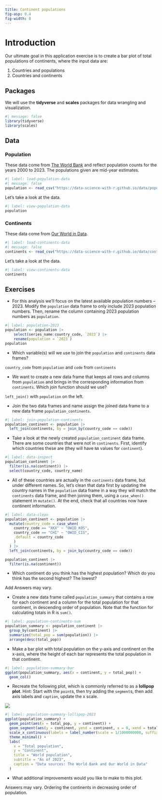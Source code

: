 ```yaml
---
title: Continent populations
fig-asp: 0.4
fig-width: 8
---
```


# Introduction

Our ultimate goal in this application exercise is to create a bar plot of total populations of continents, where the input data are:

1.  Countries and populations
2.  Countries and continents

## Packages

We will use the **tidyverse** and **scales** packages for data wrangling and visualization.

```r
#| message: false
library(tidyverse)
library(scales)
```

## Data

### Population

These data come from [The World Bank](https://databank.worldbank.org/reports.aspx?source=2&series=SP.POP.TOTL&country=#) and reflect population counts for the years 2000 to 2023. The populations given are mid-year estimates.

```r
#| label: load-population-data
#| message: false
population <- read_csv("https://data-science-with-r.github.io/data/population.csv")
```

Let's take a look at the data.

```r
#| label: view-population-data
population
```

### Continents

These data come from [Our World in Data](https://ourworldindata.org/grapher/continents-according-to-our-world-in-data).

```r
#| label: load-continents-data
#| message: false
continents <- read_csv("https://data-science-with-r.github.io/data/continents.csv")
```

Let's take a look at the data.

```r
#| label: view-continents-data
continents
```

## Exercises

-   For this analysis we'll focus on the latest available population numbers -- 2023. Modify the `population` data frame to only include 2023 population numbers. Then, rename the column containing 2023 population numbers as `population`.

```r
#| label: population-2023
population <- population |>
    select(series_name:country_code, `2023`) |>
    rename(population = `2023`)
population
```

-   Which variable(s) will we use to join the `population` and `continents` data frames?

`country_code` from `population` and `code` from `continents`

-   We want to create a new data frame that keeps all rows and columns from `population` and brings in the corresponding information from `continents`. Which join function should we use?

`left_join()` with `population` on the left.

-   Join the two data frames and name assign the joined data frame to a new data frame `population_continents`.

```r
#| label: join-population-continents
population_continent <- population |>
  left_join(continents, by = join_by(country_code == code))
```

-   Take a look at the newly created `population_continent` data frame. There are some countries that were not in `continents`. First, identify which countries these are (they will have `NA` values for `continent`).

```r
#| label: data-inspect
population_continent |>
  filter(is.na(continent)) |>
  select(country_code, country_name)
```

-   All of these countries are actually in the `continents` data frame, but under different names. So, let's clean that data first by updating the country names in the `population` data frame in a way they will match the `continents` data frame, and then joining them, using a `case_when()` statement in `mutate()`. At the end, check that all countries now have continent information.

```r
#| label: data-clean
population_continent <- population |>
  mutate(country_code = case_when(
    country_code == "XKX" ~ "OWID_KOS",
    country_code == "CHI" ~ "OWID_CIS",
    .default = country_code
    )
  ) |>
  left_join(continents, by = join_by(country_code == code))

population_continent |>
  filter(is.na(continent))
```

-   Which continent do you think has the highest population? Which do you think has the second highest? The lowest?

Add Answers may vary.

-   Create a new data frame called `population_summary` that contains a row for each continent and a column for the total population for that continent, in descending order of population. Note that the function for calculating totals in R is `sum()`.

```r
#| label: population-continents-sum
population_summary <- population_continent |>
  group_by(continent) |>
  summarize(total_pop = sum(population)) |>
  arrange(desc(total_pop))
```

-   Make a bar plot with total population on the y-axis and continent on the x-axis, where the height of each bar represents the total population in that continent.

```r
#| label: population-summary-bar
ggplot(population_summary, aes(x = continent, y = total_pop)) +
  geom_col()
```

-   Recreate the following plot, which is commonly referred to as a **lollipop plot**. Hint: Start with the `point`s, then try adding the `segment`s, then add axis labels and `caption`, update the x scale.

![](https://data-science-with-r.github.io/images/population-summary-lollipop-2023.png)

```r
#| label: population-summary-lollipop-2023
ggplot(population_summary) +
  geom_point(aes(x = total_pop, y = continent)) +
  geom_segment(aes(y = continent, yend = continent, x = 0, xend = total_pop)) +
  scale_x_continuous(labels = label_number(scale = 1/1000000000, suffix = " bil")) +
  theme_minimal() +
  labs(
    x = "Total population",
    y = "Continent",
    title = "World population",
    subtitle = "As of 2023",
    caption = "Data sources: The World Bank and Our World in Data"
  )
```

-   What additional improvements would you like to make to this plot.

Answers may vary. Ordering the continents in decreasing order of population.